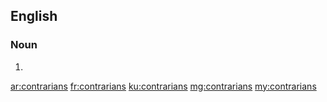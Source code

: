 ==English==

===Noun===
{{head|en|plural}}

# {{plural of|contrarian|lang=en|nocat=1}}

[[ar:contrarians]]
[[fr:contrarians]]
[[ku:contrarians]]
[[mg:contrarians]]
[[my:contrarians]]